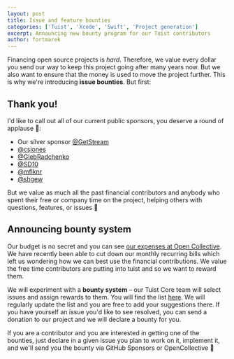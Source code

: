 ```yaml
---
layout: post
title: Issue and feature bounties
categories: ['Tuist', 'Xcode', 'Swift', 'Project generation']
excerpt: Announcing new bounty program for our Tuist contributors
author: fortmarek
---
```


Financing open source projects is _hard_. Therefore, we value every dollar you send our way to keep this project going after many years now. But we also want to ensure that the money is used to move the project further. This is why we're introducing **issue bounties**. But first:

## Thank you!

I'd like to call out all of our current public sponsors, you deserve a round of applause 👏:
- Our silver sponsor [@GetStream](https://github.com/GetStream)
- [@csjones](https://github.com/csjones)
- [@GlebRadchenko](https://github.com/GlebRadchenko)
- [@SD10](https://github.com/SD10)
- [@mflknr](https://github.com/mflknr)
- [@shgew](https://github.com/shgew)

But we value as much all the past financial contributors and anybody who spent their free or company time on the project, helping others with questions, features, or issues 💜

## Announcing bounty system

Our budget is no secret and you can see [our expenses at Open Collective](https://opencollective.com/tuistapp#category-BUDGET). We have recently been able to cut down our monthly recurring bills which left us wondering how we can best use the financial contributions. We value the free time contributors are putting into tuist and so we want to reward them. 

We will experiment with a **bounty system** – our Tuist Core team will select issues and assign rewards to them. You will find the list [here](https://github.com/tuist/tuist/discussions). We will regularly update the list and you are free to add your suggestions there. If you have yourself an issue you'd like to see resolved, you can send a donation to our project and we will declare a bounty for you.

If you are a contributor and you are interested in getting one of the bounties, just declare in a given issue you plan to work on it, implement it, and we'll send you the bounty via GitHub Sponsors or OpenCollective 🎉